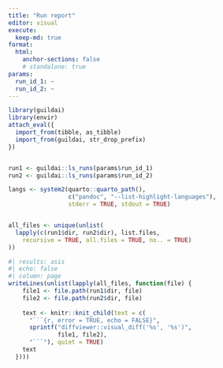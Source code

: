 ```yaml
---
title: "Run report"
editor: visual
execute:
  keep-md: true
format:
  html:
    anchor-sections: false
    # standalone: true
params:
  run_id_1: ~
  run_id_2: ~
---
```


```r
library(guildai)
library(envir)
attach_eval({
  import_from(tibble, as_tibble)
  import_from(guildai, str_drop_prefix)
})


run1 <- guildai::ls_runs(params$run_id_1)
run2 <- guildai::ls_runs(params$run_id_2)

langs <- system2(quarto::quarto_path(),
                 c("pandoc", "--list-highlight-languages"),
                 stderr = TRUE, stdout = TRUE)


all_files <- unique(unlist(
  lapply(c(run1$dir, run2$dir), list.files,
    recursive = TRUE, all.files = TRUE, no.. = TRUE)
))
```

```r
#| results: asis
#| echo: false
#| column: page
writeLines(unlist(lapply(all_files, function(file) {
    file1 <- file.path(run1$dir, file)
    file2 <- file.path(run2$dir, file)
    
    text <- knitr::knit_child(text = c(
      "```{r, error = TRUE, echo = FALSE}",
      sprintf("diffviewer::visual_diff('%s', '%s')",
              file1, file2),
      "```"), quiet = TRUE)
    text
  })))
```
